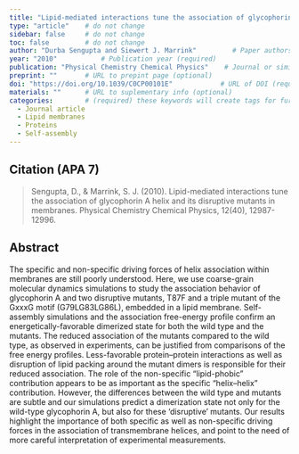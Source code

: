 ```yaml
---
title: "Lipid-mediated interactions tune the association of glycophorin A helix and its disruptive mutants in membranes"          # Paper title (required)
type: "article"    # do not change
sidebar: false     # do not change
toc: false         # do not change
author: "Durba Sengupta and Siewert J. Marrink"         # Paper authors (required)
year: "2010"           # Publication year (required)
publication: "Physical Chemistry Chemical Physics"    # Journal or similar (required)
preprint: ""       # URL to prepint page (optional)  
doi: "https://doi.org/10.1039/C0CP00101E"            # URL of DOI (required)  
materials: ""      # URL to suplementary info (optional)
categories:        # (required) these keywords will create tags for further filtering. 
  - Journal article
  - Lipid membranes
  - Proteins
  - Self-assembly
---
```


<!-- 
The info below is just an example. 

Both fields are required and they have to be replaced with the respective info for each paper. 

Please notice the `> ` symbol before the citation, it gives it additional styling.  
-->

## Citation (APA 7)      

> Sengupta, D., & Marrink, S. J. (2010). Lipid-mediated interactions tune the association of glycophorin A helix and its disruptive mutants in membranes. Physical Chemistry Chemical Physics, 12(40), 12987-12996.

## Abstract

The specific and non-specific driving forces of helix association within membranes are still poorly understood. Here, we use coarse-grain molecular dynamics simulations to study the association behavior of glycophorin A and two disruptive mutants, T87F and a triple mutant of the GxxxG motif (G79LG83LG86L), embedded in a lipid membrane. Self-assembly simulations and the association free-energy profile confirm an energetically-favorable dimerized state for both the wild type and the mutants. The reduced association of the mutants compared to the wild type, as observed in experiments, can be justified from comparisons of the free energy profiles. Less-favorable protein–protein interactions as well as disruption of lipid packing around the mutant dimers is responsible for their reduced association. The role of the non-specific “lipid-phobic” contribution appears to be as important as the specific “helix–helix” contribution. However, the differences between the wild type and mutants are subtle and our simulations predict a dimerization state not only for the wild-type glycophorin A, but also for these ‘disruptive’ mutants. Our results highlight the importance of both specific as well as non-specific driving forces in the association of transmembrane helices, and point to the need of more careful interpretation of experimental measurements.